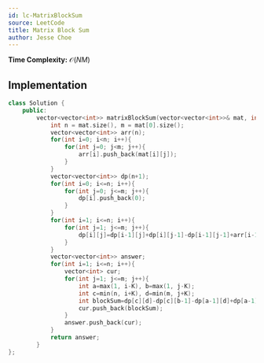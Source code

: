 ---
id: lc-MatrixBlockSum
source: LeetCode
title: Matrix Block Sum
author: Jesse Choe
---

**Time Complexity:** $\mathcal O(NM)$

## Implementation

<LanguageSection>

<CPPSection>

```cpp
class Solution {
	public:
		vector<vector<int>> matrixBlockSum(vector<vector<int>>& mat, int K) {
			int n = mat.size(), m = mat[0].size();
			vector<vector<int>> arr(n);
			for(int i=0; i<n; i++){
				for(int j=0; j<m; j++){
					arr[i].push_back(mat[i][j]);
				}
			}
			vector<vector<int>> dp(n+1);
			for(int i=0; i<=n; i++){
				for(int j=0; j<=m; j++){
					dp[i].push_back(0);
				}
			}
			for(int i=1; i<=n; i++){
				for(int j=1; j<=m; j++){
					dp[i][j]=dp[i-1][j]+dp[i][j-1]-dp[i-1][j-1]+arr[i-1][j-1];
				}
			}
			vector<vector<int>> answer;
			for(int i=1; i<=n; i++){
				vector<int> cur;
				for(int j=1; j<=m; j++){
					int a=max(1, i-K), b=max(1, j-K);
					int c=min(n, i+K), d=min(m, j+K);
					int blockSum=dp[c][d]-dp[c][b-1]-dp[a-1][d]+dp[a-1][b-1];
					cur.push_back(blockSum);
				}
				answer.push_back(cur);
			}
			return answer;
		}
};
```

</CPPSection>

</LanguageSection>
